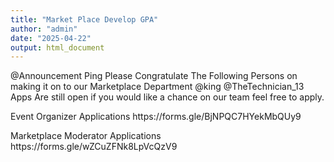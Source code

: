 ```yaml
---
title: "Market Place Develop GPA"
author: "admin"
date: "2025-04-22"
output: html_document
---
```


@Announcement Ping Please Congratulate The Following Persons on making it on to our Marketplace Department 
@king
@TheTechnician_13
Apps Are still open if you would like a chance on our team feel free to apply.

Event Organizer Applications 
https://forms.gle/BjNPQC7HYekMbQUy9

Marketplace Moderator Applications 
https://forms.gle/wZCuZFNk8LpVcQzV9 
